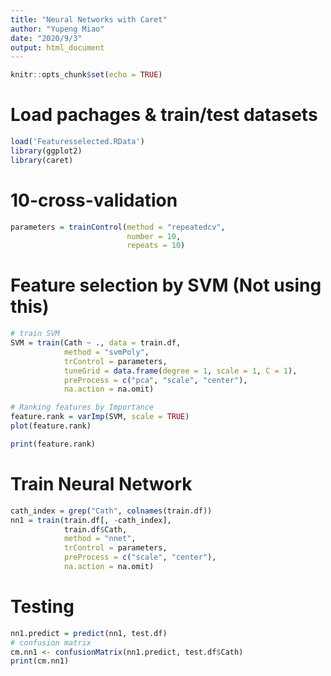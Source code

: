 ```yaml
---
title: "Neural Networks with Caret"
author: "Yupeng Miao"
date: "2020/9/3"
output: html_document
---
```


```r
knitr::opts_chunk$set(echo = TRUE)
```

# Load pachages & train/test datasets
```r
load('Featuresselected.RData')
library(ggplot2)
library(caret)

```
# 10-cross-validation
```r
parameters = trainControl(method = "repeatedcv", 
                          number = 10, 
                          repeats = 10)
```

# Feature selection by SVM (Not using this)
```r
# train SVM
SVM = train(Cath ~ ., data = train.df,
            method = "svmPoly",
            trControl = parameters,
            tuneGrid = data.frame(degree = 1, scale = 1, C = 1),
            preProcess = c("pca", "scale", "center"),
            na.action = na.omit)
```

```r
# Ranking features by Importance
feature.rank = varImp(SVM, scale = TRUE)
plot(feature.rank)
```
```r
print(feature.rank)
```
# Train Neural Network
```r
cath_index = grep("Cath", colnames(train.df))
nn1 = train(train.df[, -cath_index], 
            train.df$Cath,
            method = "nnet",
            trControl = parameters,
            preProcess = c("scale", "center"),
            na.action = na.omit)

```
# Testing
```r
nn1.predict = predict(nn1, test.df)
# confusion matrix
cm.nn1 <- confusionMatrix(nn1.predict, test.df$Cath)
print(cm.nn1)
```








